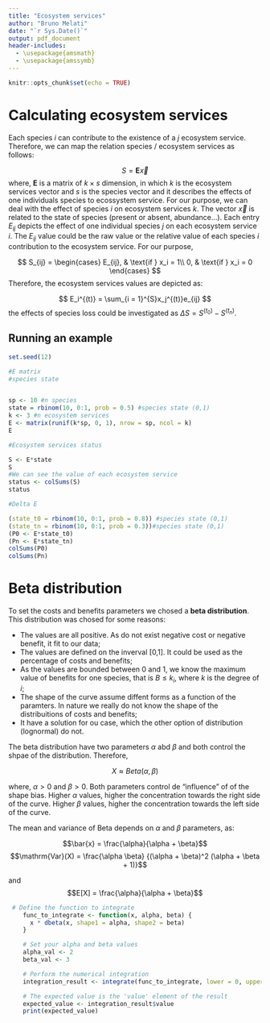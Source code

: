 ```yaml
---
title: "Ecosystem services"
author: "Bruno Melati"
date: "`r Sys.Date()`"
output: pdf_document
header-includes:
  - \usepackage{amsmath}
  - \usepackage{amssymb}
---
```

```r
knitr::opts_chunk$set(echo = TRUE)
```

# Calculating ecosystem services

Each species *i* can contribute to the existence of a *j* ecosystem service. Therefore, we can map the relation species / ecosystem services as follows: 


$$ S = \mathbf{E}\vec{x}$$
where, $\mathbf{E}$ is a matrix of $k \times s$ dimension, in which $k$ is the ecosystem services vector and $s$ is the species vector and it describes the effects of one individuals species to ecossystem service. For our purpose, we can deal with the effect of species *i* on ecosystem services *k*. The vector $\vec{x}$ is related to the state of species (present or absent, abundance...). Each entry $E_{ij}$ depicts the effect of one individual species $j$ on each ecosystem service $i$. The $E_{ij}$ value could be the raw value or the relative value of each species $i$ contribution to the ecosystem service. For our purpose, 
 
 $$
 S_{ij} = 
 \begin{cases}
 E_{ij}, & \text{if } x_i = 1\\
 0, & \text{if } x_i = 0
 \end{cases}
 $$
Therefore, the ecosystem services values are depicted as:

$$
E_i^{(t)} = \sum_{i = 1}^{S}x_j^{(t)}e_{ij}
$$
the effects of species loss could be investigated as $\Delta{S} = S^{(t_0)} - S^{(t_n)}$. 

## Running an example


```r
set.seed(12)
```

```r

#E matrix
#species state


sp <- 10 #n species
state = rbinom(10, 0:1, prob = 0.5) #species state (0,1)
k <- 3 #n ecosystem services
E <- matrix(runif(k*sp, 0, 1), nrow = sp, ncol = k) 
E
```

```r
#Ecosystem services status

S <- E*state
S
#We can see the value of each ecosystem service
status <- colSums(S) 
status
```


```r
#Delta E

(state_t0 = rbinom(10, 0:1, prob = 0.8)) #species state (0,1)
(state_tn = rbinom(10, 0:1, prob = 0.3))#species state (0,1)
(P0 <- E*state_t0)
(Pn <- E*state_tn) 
colSums(P0)
colSums(Pn)

```


# Beta distribution

To set the costs and benefits parameters we chosed a **beta distribution**. This distribution was chosed for some reasons:

  - The values are all positive. As do not exist negative cost or negative benefit, it fit to our data;
  - The values are defined on the inverval [0,1]. It could be used as the percentage of costs and benefits;
  - As the values are bounded between 0 and 1, we know the maximum value of benefits for one species, that is $B \le k_{i}$, where *k* is the degree of *i*;
  - The shape of the curve assume diffent forms as a function of the paramters. In nature we really do not know the shape of the distribuitions of costs and benefits;
  - It have a solution for ou case, which the other option of distribution (lognormal) do not.

The beta distribution have two parameters $\alpha$ abd $\beta$ and both control the shpae of the distribution. Therefore, 

$$ X \approx Beta(\alpha,\beta)$$

where, $\alpha > 0$ and  $\beta > 0$. Both parameters control de "influence" of of the shape bias. Higher $\alpha$ values, higher the concentration towards the right side of the curve. Higher $\beta$ values, higher the concentration towards the left side of the curve. 

The mean and variance of Beta depends on $\alpha$ and $\beta$ parameters, as:

$$\bar{x} = \frac{\alpha}{\alpha + \beta}$$
$$\mathrm{Var}(X) = \frac{\alpha \beta} {(\alpha + \beta)^2 (\alpha + \beta + 1)}$$

and $$E[X] = \frac{\alpha}{\alpha + \beta}$$

```r
 # Define the function to integrate
    func_to_integrate <- function(x, alpha, beta) {
      x * dbeta(x, shape1 = alpha, shape2 = beta)
    }

    # Set your alpha and beta values
    alpha_val <- 2
    beta_val <- 3

    # Perform the numerical integration
    integration_result <- integrate(func_to_integrate, lower = 0, upper = 1, alpha = alpha_val, beta = beta_val)

    # The expected value is the 'value' element of the result
    expected_value <- integration_result$value
    print(expected_value)

```









